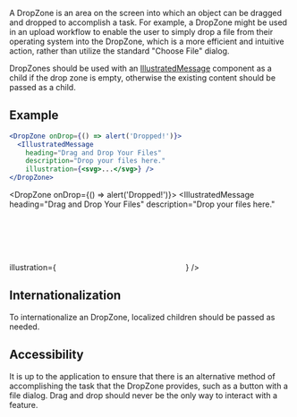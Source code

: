 
A DropZone is an area on the screen into which an object can be dragged and dropped to accomplish a task. For example, a DropZone might be used in an upload workflow to enable the user to simply drop a file from their operating system into the DropZone, which is a more efficient and intuitive action, rather than utilize the standard "Choose File" dialog.

DropZones should be used with an [IllustratedMessage](/components/IllustratedMessage) component as a child if the drop zone is empty, otherwise the existing content should be passed as a child.

## Example

```jsx
<DropZone onDrop={() => alert('Dropped!')}>
  <IllustratedMessage
    heading="Drag and Drop Your Files"
    description="Drop your files here."
    illustration={<svg>...</svg>} />
</DropZone>
```

<DropZone onDrop={() => alert('Dropped!')}>
  <IllustratedMessage
    heading="Drag and Drop Your Files"
    description="Drop your files here."
    illustration={
      <svg viewBox="0 0 199 97.7" height="110">
        <g fill="none" strokeLinecap="round" strokeLinejoin="round" strokeMiterlimit="10" strokeWidth="3px">
          <path d="M110.53,85.66,100.26,95.89a1.09,1.09,0,0,1-1.52,0L88.47,85.66" />
          <line x1="99.5" y1="95.5" x2="99.5" y2="58.5" />
          <path d="M105.5,73.5h19a2,2,0,0,0,2-2v-43" />
          <path d="M126.5,22.5h-19a2,2,0,0,1-2-2V1.5h-31a2,2,0,0,0-2,2v68a2,2,0,0,0,2,2h19" />
          <line x1="105.5" y1="1.5" x2="126.5" y2="22.5" />
          <path d="M139.5,36.5H196A1.49,1.49,0,0,1,197.5,38V72A1.49,1.49,0,0,1,196,73.5H141A1.49,1.49,0,0,1,139.5,72V32A1.49,1.49,0,0,1,141,30.5H154a2.43,2.43,0,0,1,1.67.66l6,5.66" />
          <rect x="1.5" y="34.5" width="58" height="39" rx="2" ry="2" />
          <path strokeWidth="2px" d="M47.93,50.49a5,5,0,1,0-4.83-5A4.93,4.93,0,0,0,47.93,50.49Z" />
          <path strokeWidth="2px" d="M36.6,65.93,42.05,60A2.06,2.06,0,0,1,45,60l12.68,13.2" />
          <path strokeWidth="2px" d="M3.14,73.23,22.42,53.76a1.65,1.65,0,0,1,2.38,0l19.05,19.7" />
        </g>
      </svg>
    } />
</DropZone>

## Internationalization

To internationalize an DropZone, localized children should be passed as needed.

## Accessibility

It is up to the application to ensure that there is an alternative method of accomplishing the task that the DropZone provides, such as a button with a file dialog. Drag and drop should never be the only way to interact with a feature.
